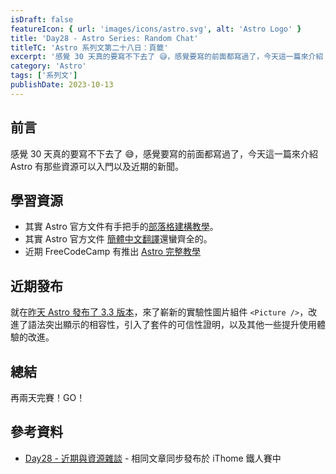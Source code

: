 ```yaml
---
isDraft: false
featureIcon: { url: 'images/icons/astro.svg', alt: 'Astro Logo' }
title: 'Day28 - Astro Series: Random Chat'
titleTC: 'Astro 系列文第二十八日：頁籤'
excerpt: '感覺 30 天真的要寫不下去了 😅，感覺要寫的前面都寫過了，今天這一篇來介紹 Astro 有那些資源可以入門以及近期的新聞。'
category: 'Astro'
tags: ['系列文']
publishDate: 2023-10-13
---
```


## 前言

感覺 30 天真的要寫不下去了 😅，感覺要寫的前面都寫過了，今天這一篇來介紹 Astro 有那些資源可以入門以及近期的新聞。

## 學習資源

- 其實 Astro 官方文件有手把手的[部落格建構教學](https://docs.astro.build/en/tutorial/0-introduction/)。
- 其實 Astro 官方文件 [簡體中文翻譯](https://docs.astro.build/zh-cn/getting-started/)還蠻齊全的。
- 近期 FreeCodeCamp 有推出 [Astro 完整教學](https://www.youtube.com/watch?v=e-hTm5VmofI&t=3747s)

## 近期發布

就在[昨天 Astro 發布了 3.3 版本](https://astro.build/blog/astro-330/#syntax-highlighting)，來了嶄新的實驗性圖片組件 `<Picture />`，改進了語法突出顯示的相容性，引入了套件的可信性證明，以及其他一些提升使用體驗的改進。

## 總結

再兩天完賽！GO！

## 參考資料

- [Day28 - 近期與資源雜談](https://ithelp.ithome.com.tw/articles/10339153) - 相同文章同步發布於 iThome 鐵人賽中
